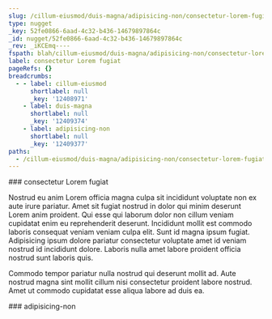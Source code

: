 ```yaml
---
slug: /cillum-eiusmod/duis-magna/adipisicing-non/consectetur-lorem-fugiat
type: nugget
_key: 52fe0866-6aad-4c32-b436-14679897864c
_id: nugget/52fe0866-6aad-4c32-b436-14679897864c
_rev: _iKCEmq----
fspath: blah/cillum-eiusmod/duis-magna/adipisicing-non/consectetur-lorem-fugiat.md
label: consectetur Lorem fugiat
pageRefs: {}
breadcrumbs:
  - - label: cillum-eiusmod
      shortlabel: null
      _key: '12408971'
    - label: duis-magna
      shortlabel: null
      _key: '12409374'
    - label: adipisicing-non
      shortlabel: null
      _key: '12409377'
paths:
  - /cillum-eiusmod/duis-magna/adipisicing-non/consectetur-lorem-fugiat
---
```


<NuggetArea>
<Nugget slug="/cillum-eiusmod/duis-magna/adipisicing-non/consectetur-lorem-fugiat" type="nugget" _key="52fe0866-6aad-4c32-b436-14679897864c" _id="nugget/52fe0866-6aad-4c32-b436-14679897864c" _rev="_iKCEmq----" fspath="blah/cillum-eiusmod/duis-magna/adipisicing-non/consectetur-lorem-fugiat.md" label="consectetur Lorem fugiat" paths="/cillum-eiusmod/duis-magna/adipisicing-non/consectetur-lorem-fugiat">
<NuggetBody>
### consectetur Lorem fugiat

Nostrud eu anim Lorem officia magna culpa sit incididunt voluptate non ex aute irure pariatur. Amet sit fugiat nostrud in dolor qui minim deserunt Lorem anim proident. Qui esse qui laborum dolor non cillum veniam cupidatat enim eu reprehenderit deserunt. Incididunt mollit est commodo laboris consequat veniam veniam culpa elit. Sunt id magna ipsum fugiat. Adipisicing ipsum dolore pariatur consectetur voluptate amet id veniam nostrud id incididunt dolore. Laboris nulla amet labore proident officia nostrud sunt laboris quis.

Commodo tempor pariatur nulla nostrud qui deserunt mollit ad. Aute nostrud magna sint mollit cillum nisi consectetur proident labore nostrud. Amet ut commodo cupidatat esse aliqua labore ad duis ea.

</NuggetBody>
<Breadcrumbs>
<Crumbs>
<Crumb _key="12408971" label="cillum-eiusmod" /><Crumb _key="12409374" label="duis-magna" /><Crumb _key="12409377" label="adipisicing-non" />
</Crumbs>
</Breadcrumbs>
</Nugget>

<NuggetsInbound>
</NuggetsInbound>
<NuggetsOutbound>
</NuggetsOutbound>
</NuggetArea>
<PassagesInbound>
<Passage direction="inbound" type="passage" _key="12409377" _id="passage/12409377" _rev="_iKCEmp6--_" label="adipisicing-non" passage="adipisicing-non" fspath="blah/cillum-eiusmod/duis-magna/adipisicing-non" paths="/cillum-eiusmod/duis-magna/adipisicing-non" slug="/cillum-eiusmod/duis-magna/adipisicing-non">
<NuggetBody>
### adipisicing-non

</NuggetBody>
<Breadcrumbs>
<Crumbs>
<Crumb _key="12408971" label="cillum-eiusmod" /><Crumb _key="12409374" label="duis-magna" />
</Crumbs>
</Breadcrumbs>
</Passage>

</PassagesInbound>
<PassagesOutbound>
</PassagesOutbound>
